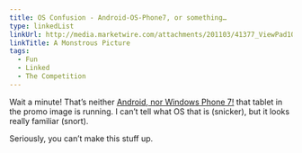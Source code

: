 ```yaml
---
title: OS Confusion - Android-OS-Phone7, or something…
type: linkedList
linkUrl: http://media.marketwire.com/attachments/201103/41377_ViewPad10frontscreenwhandsandgraph.jpg
linkTitle: A Monstrous Picture
tags:
  - Fun
  - Linked
  - The Competition
---
```


Wait a minute! That’s neither [Android, nor Windows Phone 7!](http://www.viewsonic.com/products/vpad10.htm) that tablet in the promo image is running. I can’t tell what OS that is (snicker), but it looks really familiar (snort).

Seriously, you can’t make this stuff up.
